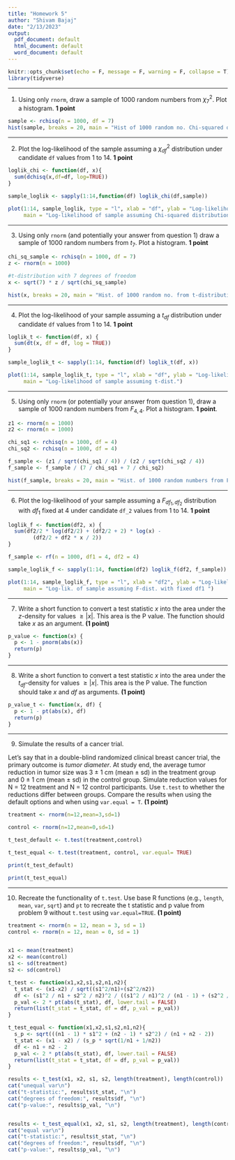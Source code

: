 ```yaml
---
title: "Homework 5"
author: "Shivam Bajaj"
date: "2/13/2023"
output:
  pdf_document: default
  html_document: default
  word_document: default
---
```


<style>div.soln { background-color:#e6f0ff; border-radius: 5px; padding: 20px;}</style>

```r
knitr::opts_chunk$set(echo = F, message = F, warning = F, collapse = T)
library(tidyverse)
```


***
1. Using only `rnorm`, draw a sample of 1000 random numbers from $\chi^2_7$. Plot a histogram. **1 point**

```r
sample <- rchisq(n = 1000, df = 7)
hist(sample, breaks = 20, main = "Hist of 1000 random no. Chi-squared distribution with 7 DoF")

```

***
2. Plot the log-likelihood of the sample assuming a $\chi^2_{df}$ distribution under candidate `df` values from 1 to 14. **1 point**
```r

loglik_chi <- function(df, x){
  sum(dchisq(x,df=df, log=TRUE))
}

sample_loglik <- sapply(1:14,function(df) loglik_chi(df,sample))

plot(1:14, sample_loglik, type = "l", xlab = "df", ylab = "Log-likelihood",
     main = "Log-likelihood of sample assuming Chi-squared distribution")
```

***
3. Using only `rnorm` (and potentially your answer from question 1) draw a sample of 1000 random numbers from $t_7$. Plot a histogram. **1 point**
```r
chi_sq_sample <- rchisq(n = 1000, df = 7)
z <- rnorm(n = 1000)

#t-distribution with 7 degrees of freedom
x <- sqrt(7) * z / sqrt(chi_sq_sample)

hist(x, breaks = 20, main = "Hist. of 1000 random no. from t-distribution with 7 DoF")
```

***
4. Plot the log-likelihood of your sample assuming a $t_{df}$ distribution under candidate `df` values from 1 to 14. **1 point**
```r
loglik_t <- function(df, x) {
  sum(dt(x, df = df, log = TRUE))
}

sample_loglik_t <- sapply(1:14, function(df) loglik_t(df, x))

plot(1:14, sample_loglik_t, type = "l", xlab = "df", ylab = "Log-likelihood",
     main = "Log-likelihood of sample assuming t-dist.")
```

***
5. Using only `rnorm` (or potentially your answer from question 1), draw a sample of 1000 random numbers from $F_{4,4}$. Plot a histogram. **1 point**. 
```r
z1 <- rnorm(n = 1000)
z2 <- rnorm(n = 1000)

chi_sq1 <- rchisq(n = 1000, df = 4)
chi_sq2 <- rchisq(n = 1000, df = 4)

f_sample <- (z1 / sqrt(chi_sq1 / 4)) / (z2 / sqrt(chi_sq2 / 4))
f_sample <- f_sample / (7 / chi_sq1 + 7 / chi_sq2)

hist(f_sample, breaks = 20, main = "Hist. of 1000 random numbers from F-dist. with 4 and 4 DoF")

```

***
6. Plot the log-likelihood of your sample assuming a $F_{df_1,df_2}$ distribution with $df_1$ fixed at 4 under candidate `df_2` values from 1 to 14. **1 point**
```r
loglik_f <- function(df2, x) {
  sum(df2/2 * log(df2/2) + (df2/2 + 2) * log(x) -
        (df2/2 + df2 * x / 2))
}

f_sample <- rf(n = 1000, df1 = 4, df2 = 4)

sample_loglik_f <- sapply(1:14, function(df2) loglik_f(df2, f_sample))

plot(1:14, sample_loglik_f, type = "l", xlab = "df2", ylab = "Log-likelihood",
     main = "Log-lik. of sample assuming F-dist. with fixed df1 ")
```

***
7. Write a short function to convert a test statistic $x$ into the area under the $z$-density for values $≥|x|$. This area is the P value. The function should take $x$ as an argument. **(1 point)**
```r

p_value <- function(x) {
  p <- 1 - pnorm(abs(x))
  return(p)
}

```

***
8. Write a short function to convert a test statistic $x$ into the area under the $t_{df}$-density for values $≥|x|$. This area is the P value. The function should take $x$ and $df$ as arguments. **(1 point)**
```r
p_value_t <- function(x, df) {
  p <- 1 - pt(abs(x), df)
  return(p)
}
```

***
9. Simulate the results of a cancer trial.

Let's say that in a double-blind randomized clinical breast cancer trial, the primary outcome is *tumor diameter*.
At study end, the average tumor reduction in tumor size was 3 ± 1 cm (mean ± sd) in the treatment group and 0 ± 1 cm (mean ± sd) in the control group.
Simulate reduction values for N = 12 treatment and N = 12 control participants. Use `t.test` to whether the reductions differ between groups.
Compare the results when using the default options and when using `var.equal = T`. **(1 point)**
```r
treatment <- rnorm(n=12,mean=3,sd=1)

control <- rnorm(n=12,mean=0,sd=1)

t_test_default <- t.test(treatment,control)

t_test_equal <- t.test(treatment, control, var.equal= TRUE)

print(t_test_default)

print(t_test_equal)

```

***
10. Recreate the functionality of `t.test`. Use base R functions (e.g., `length`, `mean`, `var`, `sqrt`) and `pt` to recreate the t statistic and p value from problem 9 without `t.test` using `var.equal=TRUE`. **(1 point)**
```r
treatment <- rnorm(n = 12, mean = 3, sd = 1)
control <- rnorm(n = 12, mean = 0, sd = 1)


x1 <- mean(treatment)
x2 <- mean(control)
s1 <- sd(treatment)
s2 <- sd(control)

t_test <- function(x1,x2,s1,s2,n1,n2){
  t_stat <- (x1-x2) / sqrt((s1^2/n1)+(s2^2/n2))
  df <- (s1^2 / n1 + s2^2 / n2)^2 / ((s1^2 / n1)^2 / (n1 - 1) + (s2^2 / n2)^2 / (n2 -1))
  p_val <- 2 * pt(abs(t_stat), df, lower.tail = FALSE)
  return(list(t_stat = t_stat, df = df, p_val = p_val))
}

t_test_equal <- function(x1,x2,s1,s2,n1,n2){
  s_p <- sqrt(((n1 - 1) * s1^2 + (n2 - 1) * s2^2) / (n1 + n2 - 2))
  t_stat <- (x1 - x2) / (s_p * sqrt(1/n1 + 1/n2))
  df <- n1 + n2 - 2
  p_val <- 2 * pt(abs(t_stat), df, lower.tail = FALSE)
  return(list(t_stat = t_stat, df = df, p_val = p_val))
}

results <- t_test(x1, x2, s1, s2, length(treatment), length(control))
cat("unequal var\n")
cat("t-statistic:", results$t_stat, "\n")
cat("degrees of freedom:", results$df, "\n")
cat("p-value:", results$p_val, "\n")


results <- t_test_equal(x1, x2, s1, s2, length(treatment), length(control))
cat("equal var\n")
cat("t-statistic:", results$t_stat, "\n")
cat("degrees of freedom:", results$df, "\n")
cat("p-value:", results$p_val, "\n")


```